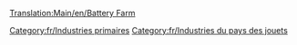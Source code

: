 [[Translation:Main/en/Battery Farm]]
{{Template:Industries/Fr
|image=BatteryFarm.png
|nom=Ferme de batteries
|climats=[[Main/en/Climat/Fr#Pays des jouets|Pays des jouets]]
|accepte=Rien
|produit=[[Main/fr/Batterie|Batterie]]
|notes=Absent des autres [[Main/fr/Climat|climats]].
}}

[[Category:fr/Industries primaires]]
[[Category:fr/Industries du pays des jouets]]